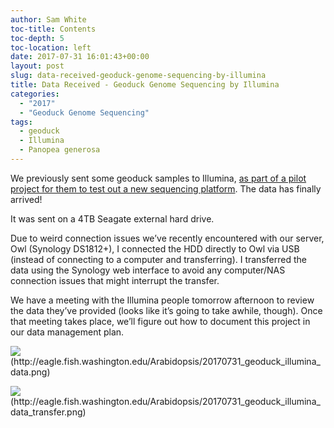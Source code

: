 ```yaml
---
author: Sam White
toc-title: Contents
toc-depth: 5
toc-location: left
date: 2017-07-31 16:01:43+00:00
layout: post
slug: data-received-geoduck-genome-sequencing-by-illumina
title: Data Received - Geoduck Genome Sequencing by Illumina
categories:
  - "2017"
  - "Geoduck Genome Sequencing"
tags:
  - geoduck
  - Illumina
  - Panopea generosa
---
```


We previously sent some geoduck samples to Illumina, [as part of a pilot project for them to test out a new sequencing platform](https://robertslab.github.io/sams-notebook/posts/2017/2017-01-05-sample-submission-geoduck-gdna-for-illumina-pilot-sequencing-project/). The data has finally arrived!

It was sent on a 4TB Seagate external hard drive.

Due to weird connection issues we've recently encountered with our server, Owl (Synology DS1812+), I connected the HDD directly to Owl via USB (instead of connecting to a computer and transferring). I transferred the data using the Synology web interface to avoid any computer/NAS connection issues that might interrupt the transfer.

We have a meeting with the Illumina people tomorrow afternoon to review the data they've provided (looks like it's going to take awhile, though). Once that meeting takes place, we'll figure out how to document this project in our data management plan.

![](https://eagle.fish.washington.edu/Arabidopsis/20170731_geoduck_illumina_data.png)(http://eagle.fish.washington.edu/Arabidopsis/20170731_geoduck_illumina_data.png)







![](https://eagle.fish.washington.edu/Arabidopsis/20170731_geoduck_illumina_data_transfer.png)(http://eagle.fish.washington.edu/Arabidopsis/20170731_geoduck_illumina_data_transfer.png)
